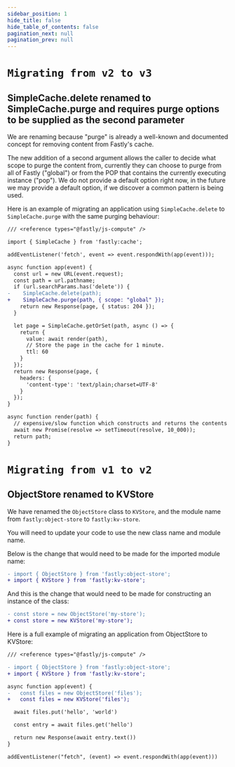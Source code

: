 ```yaml
---
sidebar_position: 1
hide_title: false
hide_table_of_contents: false
pagination_next: null
pagination_prev: null
---
```


# `Migrating from v2 to v3`

## SimpleCache.delete renamed to SimpleCache.purge and requires purge options to be supplied as the second parameter

We are renaming because "purge" is already a well-known and documented concept for removing content from Fastly's cache.

The new addition of a second argument allows the caller to decide what scope to purge the content from, currently they can choose to purge from all of Fastly ("global") or from the POP that contains the currently executing instance ("pop"). We do not provide a default option right now, in the future we may provide a default option, if we discover a common pattern is being used.

Here is an example of migrating an application using `SimpleCache.delete` to `SimpleCache.purge` with the same purging behaviour:
```diff
/// <reference types="@fastly/js-compute" />

import { SimpleCache } from 'fastly:cache';

addEventListener('fetch', event => event.respondWith(app(event)));

async function app(event) {
  const url = new URL(event.request);
  const path = url.pathname;
  if (url.searchParams.has('delete')) {
-    SimpleCache.delete(path);
+    SimpleCache.purge(path, { scope: "global" });
    return new Response(page, { status: 204 });
  }

  let page = SimpleCache.getOrSet(path, async () => {
    return {
      value: await render(path),
      // Store the page in the cache for 1 minute.
      ttl: 60
    }
  });
  return new Response(page, {
    headers: {
      'content-type': 'text/plain;charset=UTF-8'
    }
  });
}

async function render(path) {
  // expensive/slow function which constructs and returns the contents for a given path
  await new Promise(resolve => setTimeout(resolve, 10_000));
  return path;
}


```


# `Migrating from v1 to v2`

## ObjectStore renamed to KVStore

We have renamed the `ObjectStore` class to `KVStore`, and the module name from `fastly:object-store` to `fastly:kv-store`.

You will need to update your code to use the new class name and module name.

Below is the change that would need to be made for the imported module name:
```diff
- import { ObjectStore } from 'fastly:object-store';
+ import { KVStore } from 'fastly:kv-store';
```

And this is the change that would need to be made for constructing an instance of the class:
```diff
- const store = new ObjectStore('my-store');
+ const store = new KVStore('my-store');
```


Here is a full example of migrating an application from ObjectStore to KVStore:
```diff
/// <reference types="@fastly/js-compute" />

- import { ObjectStore } from 'fastly:object-store';
+ import { KVStore } from 'fastly:kv-store';

async function app(event) {
-   const files = new ObjectStore('files');
+   const files = new KVStore('files');

  await files.put('hello', 'world')

  const entry = await files.get('hello')

  return new Response(await entry.text())
}

addEventListener("fetch", (event) => event.respondWith(app(event)))
```